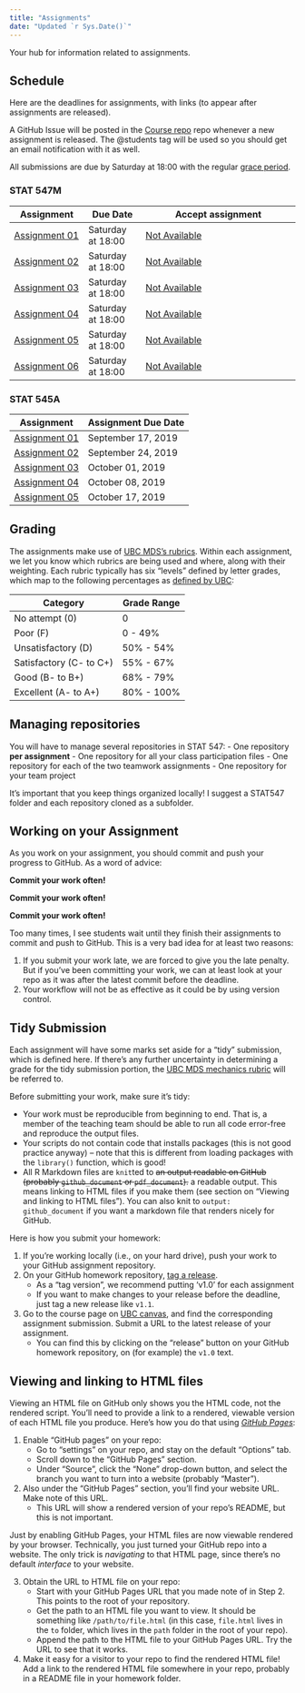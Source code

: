 ```yaml
---
title: "Assignments"
date: "Updated `r Sys.Date()`"
---
```


Your hub for information related to assignments. 

## Schedule

Here are the deadlines for assignments, with links (to appear after assignments are released).

A GitHub Issue will be posted in the [Course repo](https://github.com/STAT547-UBC-2019-20/Discussions) repo whenever a new assignment is released. The @students tag will be used so you should get an email notification with it as well.

All submissions are due by Saturday at 18:00 with the regular [grace period](https://stat545.stat.ubc.ca/policies/).

### STAT 547M

| Assignment  | Due Date | Accept assignment  |
|-------------|----------| ---------------------------|
| [Assignment 01](/evaluation/assignment_01) | Saturday at 18:00 | [Not Available]() |
| [Assignment 02](/evaluation/assignment_02) | Saturday at 18:00 | [Not Available]() |
| [Assignment 03](/evaluation/assignment_03) | Saturday at 18:00 | [Not Available]() |
| [Assignment 04](/evaluation/assignment_04) | Saturday at 18:00 | [Not Available]() |
| [Assignment 05](/evaluation/assignment_05) | Saturday at 18:00 | [Not Available]() |
| [Assignment 06](/evaluation/assignment_06) | Saturday at 18:00 | [Not Available]() |

### STAT 545A

| Assignment  | Assignment Due Date |
|-------------|---------------------|
| [Assignment 01](/evaluation/hw01/hw01) | September 17, 2019  |
| [Assignment 02](/evaluation/hw02/hw02) | September 24, 2019  |
| [Assignment 03](/evaluation/hw03/hw03) | October 01, 2019    |
| [Assignment 04](/evaluation/hw04/hw04) | October 08, 2019    |
| [Assignment 05](/evaluation/hw05/hw05) | October 17, 2019    |

## Grading

The assignments make use of [UBC MDS's rubrics](https://github.com/UBC-MDS/public/tree/master/rubric). Within each assignment, we let you know which rubrics are being used and where, along with their weighting. Each rubric typically has six "levels" defined by letter grades, which map to the following percentages as [defined by UBC](http://www.calendar.ubc.ca/Vancouver/index.cfm?tree=3,42,96,0):

| Category | Grade Range |
|----------|-------------|
| No attempt (0)          | 0 |
| Poor (F)                | 0 - 49% |
| Unsatisfactory (D)      | 50% - 54% |
| Satisfactory (C- to C+) | 55% - 67% |
| Good (B- to B+)         | 68% - 79% |
| Excellent (A- to A+)    | 80% - 100% |


## Managing repositories

You will have to manage several repositories in STAT 547:
- One repository **per assignment**
- One repository for all your class participation files
- One repository for each of the two teamwork assignments
- One repository for your team project

It's important that you keep things organized locally!
I suggest a STAT547 folder and each repository cloned as a subfolder.

## Working on your Assignment

As you work on your assignment, you should commit and push your progress to GitHub. As a word of advice:

**Commit your work often!**

**Commit your work often!**

**Commit your work often!**

Too many times, I see students wait until they finish their assignments to commit and push to GitHub. This is a very bad idea for at least two reasons:

1. If you submit your work late, we are forced to give you the late penalty. But if you've been committing your work, we can at least look at your repo as it was after the latest commit before the deadline.
2. Your workflow will not be as effective as it could be by using version control.

## Tidy Submission

Each assignment will have some marks set aside for a "tidy" submission, which is defined here. If there's any further uncertainty in determining a grade for the tidy submission portion, the [UBC MDS mechanics rubric](https://github.com/UBC-MDS/public/blob/master/rubric/rubric_mech.md) will be referred to.

Before submitting your work, make sure it's tidy:

- Your work must be reproducible from beginning to end. That is, a member of the teaching team should be able to run all code error-free and reproduce the output files. 
- Your scripts do not contain code that installs packages (this is not good practice anyway) – note that this is different from loading packages with the `library()` function, which is good!
- All R Markdown files are `knit`ted to ~~an output readable on GitHub (probably `github_document` or `pdf_document`).~~ a readable output. This means linking to HTML files if you make them (see section on "Viewing and linking to HTML files"). You can also knit to `output: github_document` if you want a markdown file that renders nicely for GitHub.

Here is how you submit your homework:

1. If you're working locally (i.e., on your hard drive), push your work to your GitHub assignment repository.
2. On your GitHub homework repository, [tag a release](https://help.github.com/articles/creating-releases/).
	- As a "tag version", we recommend putting 'v1.0' for each assignment
	- If you want to make changes to your release before the deadline, just tag a new release like `v1.1`.
3. Go to the course page on [UBC canvas](https://canvas.ubc.ca), and find the corresponding assignment submission. Submit a URL to the latest release of your assignment. 
	- You can find this by clicking on the "release" button on your GitHub homework repository, on (for example) the `v1.0` text. 

## Viewing and linking to HTML files

Viewing an HTML file on GitHub only shows you the HTML code, not the rendered script. You'll need to provide a link to a rendered, viewable version of each HTML file you produce. Here's how you do that using [_GitHub Pages_](https://pages.github.com/):

1. Enable "GitHub pages" on your repo:
    - Go to "settings" on your repo, and stay on the default "Options" tab.
    - Scroll down to the "GitHub Pages" section.
    - Under "Source", click the "None" drop-down button, and select the branch you want to turn into a website (probably "Master").
2. Also under the "GitHub Pages" section, you'll find your website URL. Make note of this URL.
	- This URL will show a rendered version of your repo's README, but this is not important.

Just by enabling GitHub Pages, your HTML files are now viewable rendered by your browser. Technically, you just turned your GitHub repo into a website. The only trick is _navigating_ to that HTML page, since there's no default _interface_ to your website.

3. Obtain the URL to  HTML file on your repo:
    - Start with your GitHub Pages URL that you made note of in Step 2. This points to the root of your repository. 
    - Get the path to an HTML file you want to view. It should be something like `/path/to/file.html` (in this case, `file.html` lives in the `to` folder, which lives in the `path` folder in the root of your repo). 
    - Append the path to the HTML file to your GitHub Pages URL. Try the URL to see that it works.
4. Make it easy for a visitor to your repo to find the rendered HTML file! Add a link to the rendered HTML file somewhere in your repo, probably in a README file in your homework folder.
